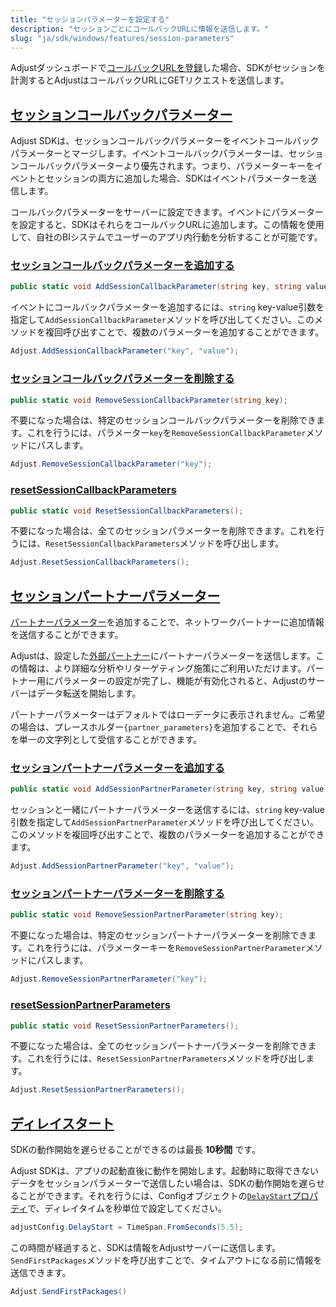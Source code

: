```yaml
---
title: "セッションパラメーターを設定する"
description: "セッションごとにコールバックURLに情報を送信します。"
slug: "ja/sdk/windows/features/session-parameters"
---
```


Adjustダッシュボードで[コールバックURLを登録](https://help.adjust.com/ja/article/recommended-placeholders-callbacks)した場合、SDKがセッションを計測するとAdjustはコールバックURLにGETリクエストを送信します。

## [セッションコールバックパラメーター](session-callback-parameters)

<Callout type="note">

Adjust SDKは、セッションコールバックパラメーターをイベントコールバックパラメーターとマージします。イベントコールバックパラメーターは、セッションコールバックパラメーターより優先されます。つまり、パラメーターキーをイベントとセッションの両方に追加した場合、SDKはイベントパラメーターを送信します。

</Callout>

コールバックパラメーターをサーバーに設定できます。イベントにパラメーターを設定すると、SDKはそれらをコールバックURLに追加します。この情報を使用して、自社のBIシステムでユーザーのアプリ内行動を分析することが可能です。

### [セッションコールバックパラメーターを追加する](add-session-callback-parameters)

<CodeBlock title="メソッドシグネチャー">

```cs
public static void AddSessionCallbackParameter(string key, string value);
```

</CodeBlock>

イベントにコールバックパラメーターを追加するには、`string` key\-value引数を指定して`AddSessionCallbackParameter`メソッドを呼び出してください。このメソッドを複回呼び出すことで、複数のパラメーターを追加することができます。

```cs
Adjust.AddSessionCallbackParameter("key", "value");
```

### [セッションコールバックパラメーターを削除する](remove-session-callback-parameters)

<CodeBlock title="メソッドシグネチャー">

```cs
public static void RemoveSessionCallbackParameter(string key);
```

</CodeBlock>

不要になった場合は、特定のセッションコールバックパラメーターを削除できます。これを行うには、パラメーター`key`を`RemoveSessionCallbackParameter`メソッドにパスします。

```cs
Adjust.RemoveSessionCallbackParameter("key");
```

### [resetSessionCallbackParameters](reset-session-callback-parameters)

<CodeBlock title="メソッドシグネチャー">

```cs
public static void ResetSessionCallbackParameters();
```

</CodeBlock>

不要になった場合は、全てのセッションパラメーターを削除できます。これを行うには、`ResetSessionCallbackParameters`メソッドを呼び出します。

```cs
Adjust.ResetSessionCallbackParameters();
```

## [セッションパートナーパラメーター](session-partner-parameters)

[パートナーパラメーター](https://help.adjust.com/ja/article/data-sharing-ad-network#map-parameters)を追加することで、ネットワークパートナーに追加情報を送信することができます。

Adjustは、設定した[外部パートナー](https://help.adjust.com/ja/article/integrated-partners)にパートナーパラメーターを送信します。この情報は、より詳細な分析やリターゲティング施策にご利用いただけます。パートナー用にパラメーターの設定が完了し、機能が有効化されると、Adjustのサーバーはデータ転送を開始します。

<Callout type="note">

パートナーパラメーターはデフォルトではローデータに表示されません。ご希望の場合は、プレースホルダー`{partner_parameters}`を追加することで、それらを単一の文字列として受信することができます。

</Callout>

### [セッションパートナーパラメーターを追加する](add-session-partner-parameters)

<CodeBlock title="メソッドシグネチャー">

```cs
public static void AddSessionPartnerParameter(string key, string value);
```

</CodeBlock>

セッションと一緒にパートナーパラメーターを送信するには、`string` key\-value引数を指定して`AddSessionPartnerParameter`メソッドを呼び出してください。このメソッドを複回呼び出すことで、複数のパラメーターを追加することができます。

```cs
Adjust.AddSessionPartnerParameter("key", "value");
```

### [セッションパートナーパラメーターを削除する](remove-session-partner-parameters)

<CodeBlock title="メソッドシグネチャー">

```cs
public static void RemoveSessionPartnerParameter(string key);
```

</CodeBlock>

不要になった場合は、特定のセッションパートナーパラメーターを削除できます。これを行うには、パラメーターキーを`RemoveSessionPartnerParameter`メソッドにパスします。

```cs
Adjust.RemoveSessionPartnerParameter("key");
```

### [resetSessionPartnerParameters](reset-session-partner-parameters)

<CodeBlock title="メソッドシグネチャー">

```cs
public static void ResetSessionPartnerParameters();
```

</CodeBlock>

不要になった場合は、全てのセッションパートナーパラメーターを削除できます。これを行うには、`ResetSessionPartnerParameters`メソッドを呼び出します。

```cs
Adjust.ResetSessionPartnerParameters();
```

## [ディレイスタート](delay-start)

<Callout type="note">

SDKの動作開始を遅らせることができるのは最長 **10秒間** です。

</Callout>

Adjust SDKは、アプリの起動直後に動作を開始します。起動時に取得できないデータをセッションパラメーターで送信したい場合は、SDKの動作開始を遅らせることができます。それを行うには、Configオブジェクトの[`DelayStart`プロパティ](/ja/sdk/flutter/configuration#delay-the-start-of-the-sdk)で、ディレイタイムを秒単位で設定してください。

```cs
adjustConfig.DelayStart = TimeSpan.FromSeconds(5.5);
```

この時間が経過すると、SDKは情報をAdjustサーバーに送信します。`SendFirstPackages`メソッドを呼び出すことで、タイムアウトになる前に情報を送信できます。

```cs
Adjust.SendFirstPackages()
```
